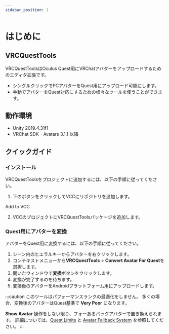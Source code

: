 ```yaml
---
sidebar_position: 1
---
```



# はじめに

## VRCQuestTools

VRCQuestToolsはOculus Quest用にVRChatアバターをアップロードするためのエディタ拡張です。

- シングルクリックでPCアバターをQuest用にアップロード可能にします。
- 手動でアバターをQuest対応にするための様々なツールを使うことができます。

## 動作環境

- Unity 2019.4.31f1
- VRChat SDK - Avatars 3.1.1 以降

## クイックガイド

### インストール

VRCQuestToolsをプロジェクトに追加するには、以下の手順に従ってください。

1. 下のボタンをクリックしてVCCにリポジトリを追加します。

  <p>
    <Link
      target={null}
      className="button button--primary button--lg"
      to="vcc://vpm/addRepo?url=https://kurotu.github.io/vpm-repos/vpm.json">
      <Translate>
        Add to VCC
      </Translate>
    </Link>
  </p>

2. VCCのプロジェクトにVRCQuestToolsパッケージを追加します。

### Quest用にアバターを変換

アバターをQuest用に変換するには、以下の手順に従ってください。

1. シーン内のヒエラルキーからアバターを右クリックします。
2. コンテキストメニューから**VRCQuestTools** > **Convert Avatar For Quest**を選択します。
3. 開いたウィンドウで**変換**ボタンをクリックします。
4. 変換が完了するのを待ちます。
5. 変換後のアバターをAndroidプラットフォーム用にアップロードします。

:::caution
このツールはパフォーマンスランクの最適化をしません。
多くの場合、変換後のアバターはQuest基準で **Very Poor** になります。

**Show Avatar** 操作をしない限り、フォーあるバックアバターで置き換えられます。
詳細については、[Quest Limits](https://docs.vrchat.com/docs/avatar-performance-ranking-system#quest-limits)
と [Avatar Fallback System](https://docs.vrchat.com/docs/avatar-fallback-system) を参照してください。
:::

